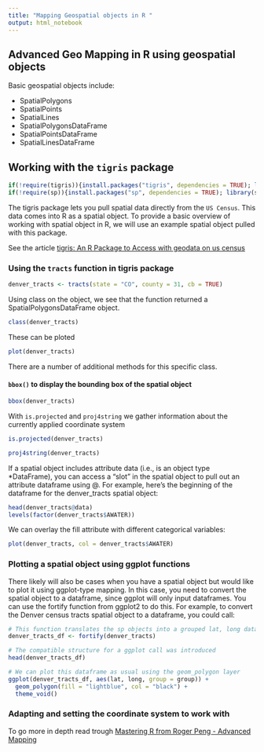 ```yaml
---
title: "Mapping Geospatial objects in R "
output: html_notebook
---
```


## Advanced Geo Mapping in R using geospatial objects


Basic geospatial objects include:

* SpatialPolygons
* SpatialPoints
* SpatialLines
* SpatialPolygonsDataFrame
* SpatialPointsDataFrame
* SpatialLinesDataFrame


## Working with the `tigris` package
```r
if(!require(tigris)){install.packages("tigris", dependencies = TRUE); library(tigris)}
if(!require(sp)){install.packages("sp", dependencies = TRUE); library(sp)}
```

The tigris package lets you pull spatial data directly from the `US Census`. This data comes into R as a spatial object. To provide a basic overview of working with spatial object in R, we will use an example spatial object pulled with this package.

See the article [tigris: An R Package to Access with geodata on us census](https://journal.r-project.org/archive/accepted/walker.pdf)


### Using the `tracts` function in tigris package
```r
denver_tracts <- tracts(state = "CO", county = 31, cb = TRUE)
```
Using class on the object, we see that the function returned a SpatialPolygonsDataFrame object.
```r
class(denver_tracts)
```
These can be ploted
```r
plot(denver_tracts)
```

There are a number of additional methods for this specific class.

#### `bbox()` to display the bounding box of the spatial object
```r
bbox(denver_tracts)
```

With `is.projected` and `proj4string` we gather information about the currently applied coordinate system
```r
is.projected(denver_tracts)

proj4string(denver_tracts)
```

If a spatial object includes attribute data (i.e., is an object type *DataFrame), you can access a “slot” in the spatial object to pull out an attribute dataframe using @. For example, here’s the beginning of the dataframe for the denver_tracts spatial object:
```r
head(denver_tracts@data)
levels(factor(denver_tracts$AWATER))
```

We can overlay the fill attribute with different categorical variables:
```r
plot(denver_tracts, col = denver_tracts$AWATER)
```

### Plotting a spatial object using ggplot functions

There likely will also be cases when you have a spatial object but would like to plot it using ggplot-type mapping. In this case, you need to convert the spatial object to a dataframe, since ggplot will only input dataframes. You can use the fortify function from ggplot2 to do this. For example, to convert the Denver census tracts spatial object to a dataframe, you could call:

```r
# This function translates the sp objects into a grouped lat, long dataframe
denver_tracts_df <- fortify(denver_tracts)

# The compatible structure for a ggplot call was introduced
head(denver_tracts_df)

# We can plot this dataframe as usual using the geom_polygon layer
ggplot(denver_tracts_df, aes(lat, long, group = group)) +
  geom_polygon(fill = "lightblue", col = "black") +
  theme_void()
```

### Adapting and setting the coordinate system to work with

To go more in depth read trough [Mastering R from Roger Peng - Advanced Mapping](https://bookdown.org/rdpeng/RProgDA/mapping.html)

```r

```


